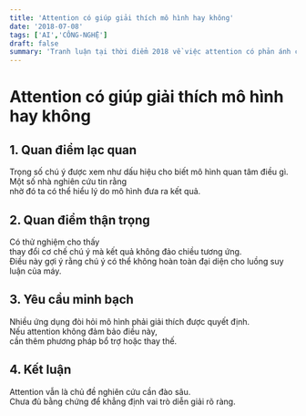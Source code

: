 ```yaml
---
title: 'Attention có giúp giải thích mô hình hay không'
date: '2018-07-08'
tags: ['AI','CÔNG-NGHỆ']
draft: false
summary: 'Tranh luận tại thời điểm 2018 về việc attention có phản ánh cách mô hình suy luận hay không.'
---
```


# Attention có giúp giải thích mô hình hay không

## 1. Quan điểm lạc quan

Trọng số chú ý được xem như dấu hiệu cho biết mô hình quan tâm điều gì.  
Một số nhà nghiên cứu tin rằng  
nhờ đó ta có thể hiểu lý do mô hình đưa ra kết quả.

## 2. Quan điểm thận trọng

Có thử nghiệm cho thấy  
thay đổi cơ chế chú ý mà kết quả không đảo chiều tương ứng.  
Điều này gợi ý rằng chú ý có thể không hoàn toàn đại diện cho luồng suy luận của máy.

## 3. Yêu cầu minh bạch

Nhiều ứng dụng đòi hỏi mô hình phải giải thích được quyết định.  
Nếu attention không đảm bảo điều này,  
cần thêm phương pháp bổ trợ hoặc thay thế.

## 4. Kết luận

Attention vẫn là chủ đề nghiên cứu cần đào sâu.  
Chưa đủ bằng chứng để khẳng định vai trò diễn giải rõ ràng.
